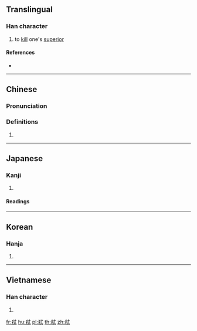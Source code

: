 {{also|弑}}
==Translingual==

===Han character===
{{Han char|rn=56|rad=弋|as=10|sn=13|four=43940|canj=KCIPM,KDIPM,XKDIP|ids=⿰𣏂式}}

# to [[kill]] one's [[superior]]

====References====
* {{Han ref|kx=0355.141|dj=0671.180|hdz=10559.190|uh=5F12|ud=24338}}

----

==Chinese==
{{zh-forms|s=弑}}

===Pronunciation===
{{zh-pron
|m=shì
|c=si3
|h=pfs=
|md=
|mn=
|w=
|mc=y
|oc=y
|cat=v
}}

===Definitions===
{{zh-hanzi}}

# {{rfdef|lang=zh}}

----

==Japanese==

===Kanji===
{{ja-kanji|grade=|rs=弋10}}

# {{defn|lang=ja|sort=弋10}}

====Readings====
{{ja-readings|goon=[[し]] (shi)|kanon=[[し]] (shi)|kanyoon=[[しい]] (shī)|kun=[[しいする]] (shiisuru), [[ころす]] (korosu)}}

----

==Korean==

===Hanja===
{{ko-hanja|hangeul=시|eumhun=|rv=si|mr=si|y=si}}

# {{defn|lang=ko|sort=弋10}}

----

==Vietnamese==

===Han character===
{{vi-readings|rs=弋10|hanviet=thí}}

# {{defn|lang=vi|sort=弋10}}

[[fr:弒]]
[[hu:弒]]
[[pl:弒]]
[[th:弒]]
[[zh:弒]]